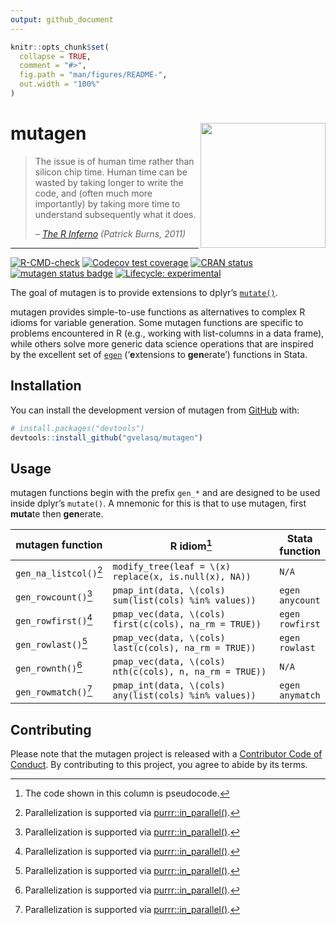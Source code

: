 ```yaml
---
output: github_document
---
```


<!-- README.md is generated from README.Rmd. Please edit that file -->

```r
knitr::opts_chunk$set(
  collapse = TRUE,
  comment = "#>",
  fig.path = "man/figures/README-",
  out.width = "100%"
)
```

# mutagen <img src="man/figures/logo.png" align="right" height="200"/>

> The issue is of human time rather than silicon chip time. Human time can be wasted by taking longer to write the code, and (often much more importantly) by taking more time to understand subsequently what it does.
>
> -- [*The R Inferno*](https://www.burns-stat.com/documents/books/the-r-inferno) *(Patrick Burns, 2011)*

***

<!-- badges: start -->

[![R-CMD-check](https://github.com/gvelasq/mutagen/actions/workflows/R-CMD-check.yaml/badge.svg?branch=main)](https://github.com/gvelasq/mutagen/actions/workflows/R-CMD-check.yaml)
[![Codecov test coverage](https://codecov.io/gh/gvelasq/mutagen/graph/badge.svg)](https://app.codecov.io/gh/gvelasq/mutagen)
[![CRAN status](https://www.r-pkg.org/badges/version/mutagen)](https://CRAN.R-project.org/package=mutagen)
[![mutagen status badge](https://gvelasq.r-universe.dev/mutagen/badges/version)](https://gvelasq.r-universe.dev/mutagen)
[![Lifecycle: experimental](https://img.shields.io/badge/lifecycle-experimental-orange.svg)](https://www.tidyverse.org/lifecycle/#experimental)

<!-- badges: end -->

The goal of mutagen is to provide extensions to dplyr's [`mutate()`](https://dplyr.tidyverse.org/reference/mutate.html).

mutagen provides simple-to-use functions as alternatives to complex R idioms for variable generation. Some mutagen functions are specific to problems encountered in R (e.g., working with list-columns in a data frame), while others solve more generic data science operations that are inspired by the excellent set of [`egen`](https://www.stata.com/manuals/degen.pdf) ('**e**xtensions to **gen**erate') functions in Stata.

## Installation

You can install the development version of mutagen from [GitHub](https://github.com) with:

``` r
# install.packages("devtools")
devtools::install_github("gvelasq/mutagen")
```

## Usage

mutagen functions begin with the prefix `gen_*` and are designed to be used inside dplyr's `mutate()`. A mnemonic for this is that to use mutagen, first **muta**te then **gen**erate.

| mutagen function   | R idiom[^1]                                           | Stata function |
|--------------------|-------------------------------------------------------|-------------|
| `gen_na_listcol()`[^2] | `modify_tree(leaf = \(x) replace(x, is.null(x), NA))` | `N/A`       |
| `gen_rowcount()`[^2] | `pmap_int(data, \(cols) sum(list(cols) %in% values))` | `egen anycount` |
| `gen_rowfirst()`[^2] | `pmap_vec(data, \(cols) first(c(cols), na_rm = TRUE))` | `egen rowfirst` |
| `gen_rowlast()`[^2] | `pmap_vec(data, \(cols) last(c(cols), na_rm = TRUE))` | `egen rowlast` |
| `gen_rownth()`[^2] | `pmap_vec(data, \(cols) nth(c(cols), n, na_rm = TRUE))` | `N/A` |
| `gen_rowmatch()`[^2] | `pmap_int(data, \(cols) any(list(cols) %in% values))` | `egen anymatch` |

## Contributing

Please note that the mutagen project is released with a [Contributor Code of Conduct](.github/CODE_OF_CONDUCT.md). By contributing to this project, you agree to abide by its terms.

[^1]: The code shown in this column is pseudocode.
[^2]: Parallelization is supported via [purrr::in_parallel()](https://purrr.tidyverse.org/reference/in_parallel.html).
